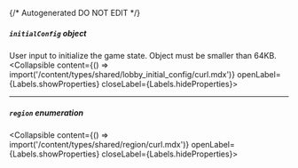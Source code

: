 {/* Autogenerated DO NOT EDIT  */}

##### `initialConfig` _object_
User input to initialize the game state. Object must be smaller than 64KB.
<Collapsible content={() => import('/content/types/shared/lobby_initial_config/curl.mdx')} openLabel={Labels.showProperties} closeLabel={Labels.hideProperties}>
</Collapsible>

---
##### `region` _enumeration_
<Collapsible content={() => import('/content/types/shared/region/curl.mdx')} openLabel={Labels.showProperties} closeLabel={Labels.hideProperties}>
</Collapsible>


